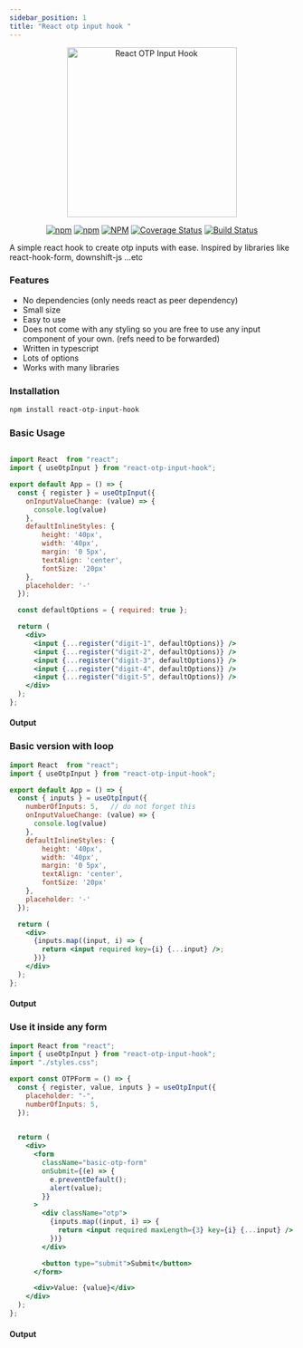 ```yaml
---
sidebar_position: 1
title: "React otp input hook "
---
```




<div align="center">
  <img width="300" src="../img/lib-logo.svg" alt="React OTP Input Hook" /> 

 
  [![npm](https://img.shields.io/npm/v/react-otp-input-hook)](https://www.npmjs.com/package/react-otp-input-hook)
  [![npm](https://img.shields.io/npm/dm/react-otp-input-hook)](https://www.npmjs.com/package/react-otp-input-hook)
  [![NPM](https://img.shields.io/npm/l/react-otp-input-hook)](https://github.com/supercoder123/react-otp-input-hook/blob/main/LICENSE.md)
  [![Coverage Status](https://coveralls.io/repos/github/supercoder123/react-otp-input-hook/badge.svg?branch=main)](https://coveralls.io/github/supercoder123/react-otp-input-hook?branch=main)
  [![Build Status](https://app.travis-ci.com/supercoder123/react-otp-input-hook.svg?branch=main)](https://app.travis-ci.com/supercoder123/react-otp-input-hook)

</div> 


A simple react hook to create otp inputs with ease. Inspired by libraries like react-hook-form, downshift-js ...etc

### Features
- No dependencies (only needs react as peer dependency)
- Small size
- Easy to use
- Does not come with any styling so you are free to use any input component of your own. (refs need to be forwarded)
- Written in typescript
- Lots of options
- Works with many libraries


### Installation
```bash
npm install react-otp-input-hook
```

### Basic Usage

```jsx

import React  from "react";
import { useOtpInput } from "react-otp-input-hook";

export default App = () => {
  const { register } = useOtpInput({
    onInputValueChange: (value) => {
      console.log(value)
    },
    defaultInlineStyles: {
        height: '40px',
        width: '40px',
        margin: '0 5px',
        textAlign: 'center',
        fontSize: '20px'
    },
    placeholder: '-'
  });

  const defaultOptions = { required: true };

  return (
    <div>
      <input {...register("digit-1", defaultOptions)} />
      <input {...register("digit-2", defaultOptions)} />
      <input {...register("digit-3", defaultOptions)} />
      <input {...register("digit-4", defaultOptions)} />
      <input {...register("digit-5", defaultOptions)} />
    </div>
  );
};
```

#### Output
<OutputWrapper>
  <BasicOTPComponent />
</OutputWrapper>



### Basic version with loop

```jsx
import React  from "react";
import { useOtpInput } from "react-otp-input-hook";

export default App = () => {
  const { inputs } = useOtpInput({
    numberOfInputs: 5,   // do not forget this
    onInputValueChange: (value) => {
      console.log(value)
    },
    defaultInlineStyles: {
        height: '40px',
        width: '40px',
        margin: '0 5px',
        textAlign: 'center',
        fontSize: '20px'
    },
    placeholder: '-'
  });

  return (
    <div>
      {inputs.map((input, i) => {
        return <input required key={i} {...input} />;
      })}
    </div>
  );
};

```

#### Output
<OutputWrapper>
  <BasicOTPComponentLoop />
</OutputWrapper>



### Use it inside any form

```jsx
import React from "react";
import { useOtpInput } from "react-otp-input-hook";
import "./styles.css";

export const OTPForm = () => {
  const { register, value, inputs } = useOtpInput({
    placeholder: "-",
    numberOfInputs: 5,
  });
  

  return (
    <div>
      <form
        className="basic-otp-form"
        onSubmit={(e) => {
          e.preventDefault();
          alert(value);
        }}
      >
        <div className="otp">
          {inputs.map((input, i) => {
            return <input required maxLength={3} key={i} {...input} />;
          })}
        </div>

        <button type="submit">Submit</button>
      </form>

      <div>Value: {value}</div>
    </div>
  );
};
```

#### Output
<OutputWrapper>
  <OTPForm />
</OutputWrapper>
